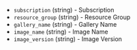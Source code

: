 <!-- Code generated from the comments of the SharedImageGallery struct in builder/azure/dtl/config.go; DO NOT EDIT MANUALLY -->

- `subscription` (string) - Subscription
- `resource_group` (string) - Resource Group
- `gallery_name` (string) - Gallery Name
- `image_name` (string) - Image Name
- `image_version` (string) - Image Version
